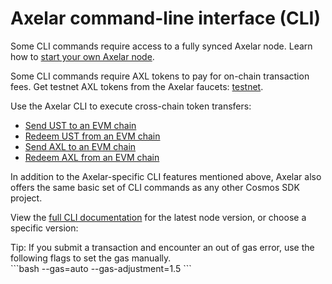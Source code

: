 # Axelar command-line interface (CLI)


Some CLI commands require access to a fully synced Axelar node. Learn how to [start your own Axelar node](/node/join).

Some CLI commands require AXL tokens to pay for on-chain transaction fees. Get testnet AXL tokens from the Axelar faucets: [testnet](https://faucet.testnet.axelar.dev/).

Use the Axelar CLI to execute cross-chain token transfers:

- [Send UST to an EVM chain](/learn/cli/ust-to-evm)
- [Redeem UST from an EVM chain](/learn/cli/ust-from-evm)
- [Send AXL to an EVM chain](/learn/cli/axl-to-evm)
- [Redeem AXL from an EVM chain](/learn/cli/axl-from-evm)

In addition to the Axelar-specific CLI features mentioned above, Axelar also offers the same basic set of CLI commands as any other Cosmos SDK project.

View the [full CLI documentation](https://github.com/axelarnetwork/axelar-core/blob/main/docs/cli/toc.md) for the latest node version, or choose a specific version:

<Callout emoji="💡"  longConent>
  Tip: If you submit a transaction and encounter an out of gas error, use the following flags to set the gas manually.
<br/>
```bash
--gas=auto --gas-adjustment=1.5
```

</Callout>
